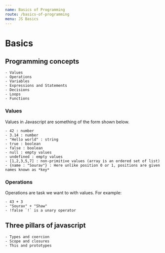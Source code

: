 ```yaml
---
name: Basics of Programming
route: /basics-of-programming
menu: JS Basics
---
```


# Basics

## Programming concepts
    - Values
    - Operations
    - Variables
    - Expressions and Statements
    - Decisions
    - Loops
    - Functions

### Values

Values in Javascript are something of the form shown below.

    - 42 : number
    - 3.14 : number
    - "Hello world" : string
    - true : boolean
    - false : boolean
    - null : empty values
    - undefined : empty values
    - [1,2,3,5,7] : non-primitive values (array is an ordered set of list)
    - {name : "Sourav"} : Here unlike position 0 or 1, positions are given names known as *key*


### Operations

Operations are task we want to with values. For example:

    - 43 + 3
    - "Sourav" + "Shaw"
    - !false `!` is a unary operator

## Three pillars of javascript
    - Types and coercion
    - Scope and closures
    - This and prototypes